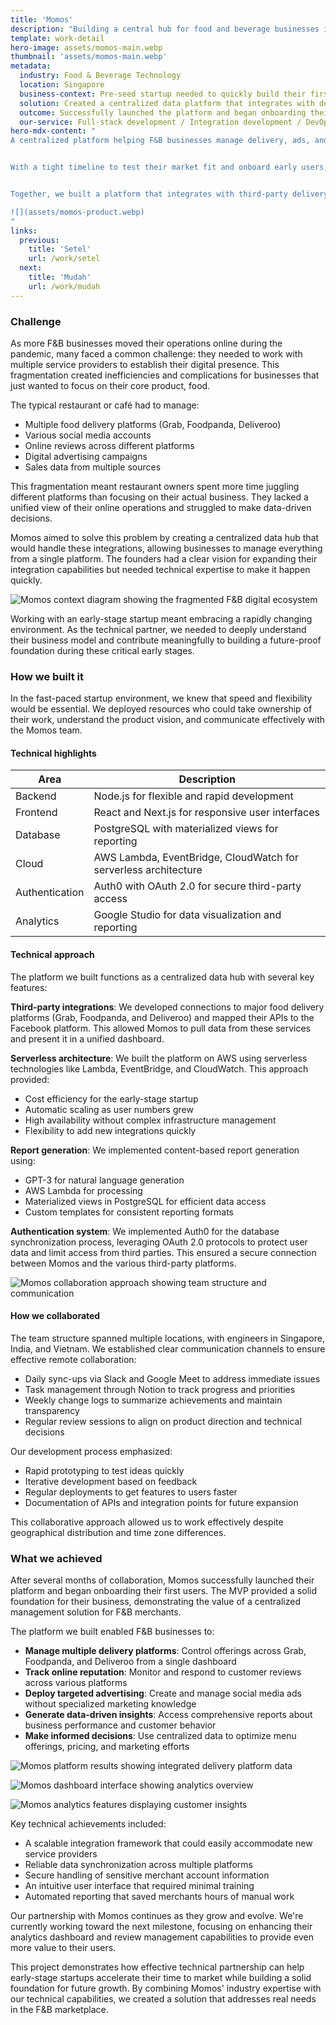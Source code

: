 ```yaml
---
title: 'Momos'
description: "Building a central hub for food and beverage businesses in Singapore"
template: work-detail
hero-image: assets/momos-main.webp
thumbnail: 'assets/momos-main.webp'
metadata:
  industry: Food & Beverage Technology
  location: Singapore
  business-context: Pre-seed startup needed to quickly build their first MVP to test market fit
  solution: Created a centralized data platform that integrates with delivery services and provides analytics
  outcome: Successfully launched the platform and began onboarding their first users
  our-service: Full-stack development / Integration development / DevOps
hero-mdx-content: "
A centralized platform helping F&B businesses manage delivery, ads, and analytics from one dashboard. We helped [Momos](https://www.momos.com/), a pre-seed startup founded by an ex-Grab employee in Singapore, build their MVP using a serverless backend, third-party integrations, and content-based reporting tools to launch fast and scale confidently.


With a tight timeline to test their market fit and onboard early users, Momos needed additional development expertise. We provided a team of three developers who worked remotely with Momos starting in March 2021. Our goal was not only to accelerate their development timeline but also to establish a solid technical foundation that would support future growth and scalability.


Together, we built a platform that integrates with third-party delivery services, manages online reputation, runs targeted social ads, and generates content-based reports, all from a single dashboard.

![](assets/momos-product.webp)
"
links:
  previous:
    title: 'Setel'
    url: /work/setel
  next:
    title: 'Mudah'
    url: /work/mudah
---
```


### Challenge

As more F&B businesses moved their operations online during the pandemic, many faced a common challenge: they needed to work with multiple service providers to establish their digital presence. This fragmentation created inefficiencies and complications for businesses that just wanted to focus on their core product, food.

The typical restaurant or café had to manage:

- Multiple food delivery platforms (Grab, Foodpanda, Deliveroo)
- Various social media accounts
- Online reviews across different platforms
- Digital advertising campaigns
- Sales data from multiple sources

This fragmentation meant restaurant owners spent more time juggling different platforms than focusing on their actual business. They lacked a unified view of their online operations and struggled to make data-driven decisions.

Momos aimed to solve this problem by creating a centralized data hub that would handle these integrations, allowing businesses to manage everything from a single platform. The founders had a clear vision for expanding their integration capabilities but needed technical expertise to make it happen quickly.

![Momos context diagram showing the fragmented F&B digital ecosystem](assets/momos-context.webp)

Working with an early-stage startup meant embracing a rapidly changing environment. As the technical partner, we needed to deeply understand their business model and contribute meaningfully to building a future-proof foundation during these critical early stages.

### How we built it

In the fast-paced startup environment, we knew that speed and flexibility would be essential. We deployed resources who could take ownership of their work, understand the product vision, and communicate effectively with the Momos team.

#### Technical highlights

| Area           | Description                                                     |
| -------------- | --------------------------------------------------------------- |
| Backend        | Node.js for flexible and rapid development                      |
| Frontend       | React and Next.js for responsive user interfaces                |
| Database       | PostgreSQL with materialized views for reporting                |
| Cloud          | AWS Lambda, EventBridge, CloudWatch for serverless architecture |
| Authentication | Auth0 with OAuth 2.0 for secure third-party access              |
| Analytics      | Google Studio for data visualization and reporting              |

#### Technical approach

The platform we built functions as a centralized data hub with several key features:

**Third-party integrations**: We developed connections to major food delivery platforms (Grab, Foodpanda, and Deliveroo) and mapped their APIs to the Facebook platform. This allowed Momos to pull data from these services and present it in a unified dashboard.

**Serverless architecture**: We built the platform on AWS using serverless technologies like Lambda, EventBridge, and CloudWatch. This approach provided:

- Cost efficiency for the early-stage startup
- Automatic scaling as user numbers grew
- High availability without complex infrastructure management
- Flexibility to add new integrations quickly

**Report generation**: We implemented content-based report generation using:

- GPT-3 for natural language generation
- AWS Lambda for processing
- Materialized views in PostgreSQL for efficient data access
- Custom templates for consistent reporting formats

**Authentication system**: We implemented Auth0 for the database synchronization process, leveraging OAuth 2.0 protocols to protect user data and limit access from third parties. This ensured a secure connection between Momos and the various third-party platforms.

![Momos collaboration approach showing team structure and communication](assets/momos-collaboration.webp)

#### How we collaborated

The team structure spanned multiple locations, with engineers in Singapore, India, and Vietnam. We established clear communication channels to ensure effective remote collaboration:

- Daily sync-ups via Slack and Google Meet to address immediate issues
- Task management through Notion to track progress and priorities
- Weekly change logs to summarize achievements and maintain transparency
- Regular review sessions to align on product direction and technical decisions

Our development process emphasized:

- Rapid prototyping to test ideas quickly
- Iterative development based on feedback
- Regular deployments to get features to users faster
- Documentation of APIs and integration points for future expansion

This collaborative approach allowed us to work effectively despite geographical distribution and time zone differences.

### What we achieved

After several months of collaboration, Momos successfully launched their platform and began onboarding their first users. The MVP provided a solid foundation for their business, demonstrating the value of a centralized management solution for F&B merchants.

The platform we built enabled F&B businesses to:

- **Manage multiple delivery platforms**: Control offerings across Grab, Foodpanda, and Deliveroo from a single dashboard
- **Track online reputation**: Monitor and respond to customer reviews across various platforms
- **Deploy targeted advertising**: Create and manage social media ads without specialized marketing knowledge
- **Generate data-driven insights**: Access comprehensive reports about business performance and customer behavior
- **Make informed decisions**: Use centralized data to optimize menu offerings, pricing, and marketing efforts

![Momos platform results showing integrated delivery platform data](assets/momos-result1.webp)

![Momos dashboard interface showing analytics overview](assets/momos-result2.webp)

![Momos analytics features displaying customer insights](assets/momos-result3.webp)

Key technical achievements included:

- A scalable integration framework that could easily accommodate new service providers
- Reliable data synchronization across multiple platforms
- Secure handling of sensitive merchant account information
- An intuitive user interface that required minimal training
- Automated reporting that saved merchants hours of manual work

Our partnership with Momos continues as they grow and evolve. We're currently working toward the next milestone, focusing on enhancing their analytics dashboard and review management capabilities to provide even more value to their users.

This project demonstrates how effective technical partnership can help early-stage startups accelerate their time to market while building a solid foundation for future growth. By combining Momos' industry expertise with our technical capabilities, we created a solution that addresses real needs in the F&B marketplace.
